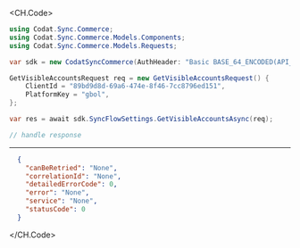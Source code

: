 
<CH.Code>
```csharp GetVisibleAccounts.cs
using Codat.Sync.Commerce;
using Codat.Sync.Commerce.Models.Components;
using Codat.Sync.Commerce.Models.Requests;

var sdk = new CodatSyncCommerce(AuthHeader: "Basic BASE_64_ENCODED(API_KEY)");

GetVisibleAccountsRequest req = new GetVisibleAccountsRequest() {
    ClientId = "89bd9d8d-69a6-474e-8f46-7cc8796ed151",
    PlatformKey = "gbol",
};

var res = await sdk.SyncFlowSettings.GetVisibleAccountsAsync(req);

// handle response
```
---

```json Example Response
  {
    "canBeRetried": "None",
    "correlationId": "None",
    "detailedErrorCode": 0,
    "error": "None",
    "service": "None",
    "statusCode": 0
  }
```
</CH.Code>
